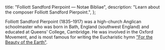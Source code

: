   title: "Folliott Sandford Pierpoint — Notae Bibliae",
  description: "Learn about the composer Folliott Sandford Pierpoint.",
};

<Initial text="Folliott Sandford Pierpoint" />

Folliott Sandford Pierpoint (1835–1917) was a high-church Anglican schoolmaster who was born in Bath, England (southwest England) and educated at Queens' College, Cambridge. He was involved in the Oxford Movement, and is most famous for writing the Eucharistic hymn ["For the Beauty of the Earth"](/liturgy/music/hymns/for-the-beauty-of-the-earth).

